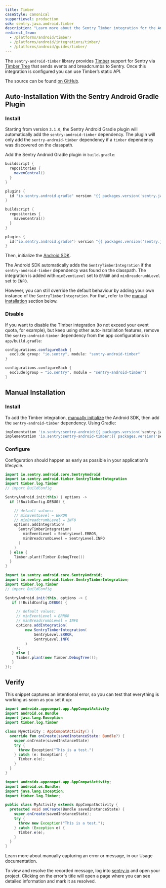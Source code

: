 ```yaml
---
title: Timber
caseStyle: canonical
supportLevel: production
sdk: sentry.java.android.timber
description: "Learn more about the Sentry Timber integration for the Android SDK."
redirect_from:
  - /platforms/android/timber/
  - /platforms/android/integrations/timber/
  - /platforms/android/guides/timber/
---
```


The `sentry-android-timber` library provides [Timber](https://github.com/JakeWharton/timber) support for Sentry via [Timber Tree](https://github.com/JakeWharton/timber/blob/10f0adce3921ad2929ddf2f3b7fecda2cf3148a5/timber/src/main/java/timber/log/Timber.kt#L20) that sends events and breadcrumbs to Sentry. Once this integration is configured you can use Timber’s static API.

The source can be found [on GitHub](https://github.com/getsentry/sentry-java/tree/master/sentry-android-timber/src/main/java/io/sentry/android/timber).

## Auto-Installation With the Sentry Android Gradle Plugin

### Install

Starting from version `3.1.0`, the Sentry Android Gradle plugin will automatically add the `sentry-android-timber` dependency. The plugin will only add the `sentry-android-timber` dependency if a `timber` dependency was discovered on the classpath.

Add the Sentry Android Gradle plugin in `build.gradle`:

```groovy
buildscript {
  repositories {
    mavenCentral()
  }
}

plugins {
  id "io.sentry.android.gradle" version "{{ packages.version('sentry.java.android.gradle-plugin', '3.0.0') }}"
}
```

```kotlin
buildscript {
  repositories {
    mavenCentral()
  }
}

plugins {
  id("io.sentry.android.gradle") version "{{ packages.version('sentry.java.android.gradle-plugin', '3.0.0') }}"
}
```

Then, initialize the [Android SDK](/platforms/android/#configure).

The Android SDK automatically adds the `SentryTimberIntegration` if the `sentry-android-timber` dependency was found on the classpath. The integration is added with `minEventLevel` set to `ERROR` and `minBreadcrumbLevel` set to `INFO`.

However, you can still override the default behaviour by adding your own instance of the `SentryTimberIntegration`. For that, refer to the [manual installation](/platforms/android/configuration/integrations/timber/#configure) section below.

### Disable

If you want to disable the Timber integration (to not exceed your event quota, for example), but keep using other auto-installation features, remove the `sentry-android-timber` dependency from the app configurations in `app/build.gradle`:

```groovy
configurations.configureEach {
  exclude group: "io.sentry", module: "sentry-android-timber"
}
```

```kotlin
configurations.configureEach {
  exclude(group = "io.sentry", module = "sentry-android-timber")
}
```

## Manual Installation

### Install

To add the Timber integration, [manually initialize](/platforms/android/configuration/manual-init/) the Android SDK, then add the `sentry-android-timber` dependency. Using Gradle:

```groovy
implementation 'io.sentry:sentry-android:{{ packages.version('sentry.java.android', '4.2.0') }}'
implementation 'io.sentry:sentry-android-timber:{{ packages.version('sentry.java.android.timber', '4.2.0') }}'
```

### Configure

Configuration should happen as early as possible in your application's lifecycle.

```kotlin
import io.sentry.android.core.SentryAndroid
import io.sentry.android.timber.SentryTimberIntegration
import timber.log.Timber
// import BuildConfig

SentryAndroid.init(this) { options ->
  if (!BuildConfig.DEBUG) {

    // default values:
    // minEventLevel = ERROR
    // minBreadcrumbLevel = INFO
    options.addIntegration(
      SentryTimberIntegration(
        minEventLevel = SentryLevel.ERROR,
        minBreadcrumbLevel = SentryLevel.INFO
      )
    )
  } else {
    Timber.plant(Timber.DebugTree())
  }
}
```

```java
import io.sentry.android.core.SentryAndroid;
import io.sentry.android.timber.SentryTimberIntegration;
import timber.log.Timber
// import BuildConfig

SentryAndroid.init(this, options -> {
   if (!BuildConfig.DEBUG) {

     // default values:
     // minEventLevel = ERROR
     // minBreadcrumbLevel = INFO
     options.addIntegration(
         new SentryTimberIntegration(
             SentryLevel.ERROR,
             SentryLevel.INFO
         )
     );
   } else {
     Timber.plant(new Timber.DebugTree());
   }
});
```

## Verify

This snippet captures an intentional error, so you can test that everything is working as soon as you set it up:

```kotlin
import androidx.appcompat.app.AppCompatActivity
import android.os.Bundle
import java.lang.Exception
import timber.log.Timber

class MyActivity : AppCompatActivity() {
  override fun onCreate(savedInstanceState: Bundle?) {
    super.onCreate(savedInstanceState)
    try {
      throw Exception("This is a test.")
    } catch (e: Exception) {
      Timber.e(e);
    }
  }
}
```

```java
import androidx.appcompat.app.AppCompatActivity;
import android.os.Bundle;
import java.lang.Exception;
import timber.log.Timber;

public class MyActivity extends AppCompatActivity {
  protected void onCreate(Bundle savedInstanceState) {
    super.onCreate(savedInstanceState);
    try {
      throw new Exception("This is a test.");
    } catch (Exception e) {
      Timber.e(e);
    }
  }
}
```

<Note>

Learn more about manually capturing an error or message, in our <PlatformLink to="/usage/">Usage documentation</PlatformLink>.

</Note>

To view and resolve the recorded message, log into [sentry.io](https://sentry.io) and open your project. Clicking on the error's title will open a page where you can see detailed information and mark it as resolved.
